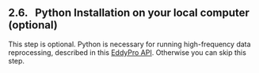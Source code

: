 ## 2.6. &nbsp; Python Installation on your local computer (optional)

This step is optional. Python is necessary for running high-frequency data reprocessing, described in this <a href="https://github.com/CANFLUX/EddyPro_API/blob/main/README.md" target="_blank" rel="noopener noreferrer">EddyPro API</a>. Otherwise you can skip this step. 
